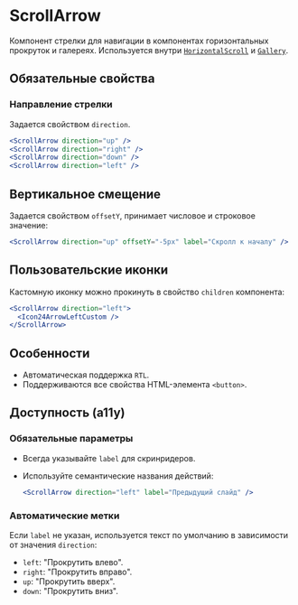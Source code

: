 <Overview>

# ScrollArrow

Компонент стрелки для навигации в компонентах горизонтальных прокруток и галереях.
Используется внутри [`HorizontalScroll`](#/HorizontalScroll) и [`Gallery`](#/Gallery).

</Overview>

## Обязательные свойства

### Направление стрелки

Задается свойством `direction`.

```jsx
<ScrollArrow direction="up" />
<ScrollArrow direction="right" />
<ScrollArrow direction="down" />
<ScrollArrow direction="left" />
```

## Вертикальное смещение

Задается свойством `offsetY`, принимает числовое и строковое значение:

```jsx
<ScrollArrow direction="up" offsetY="-5px" label="Скролл к началу" />
```

## Пользовательские иконки

Кастомную иконку можно прокинуть в свойство `children` компонента:

```jsx
<ScrollArrow direction="left">
  <Icon24ArrowLeftCustom />
</ScrollArrow>
```

## Особенности

- Автоматическая поддержка `RTL`.
- Поддерживаются все свойства HTML-элемента `<button>`.

## Доступность (a11y)

### Обязательные параметры

- Всегда указывайте `label` для скринридеров.
- Используйте семантические названия действий:

  ```jsx
  <ScrollArrow direction="left" label="Предыдущий слайд" />
  ```

### Автоматические метки

Если `label` не указан, используется текст по умолчанию в зависимости от значения `direction`:

- `left`: "Прокрутить влево".
- `right`: "Прокрутить вправо".
- `up`: "Прокрутить вверх".
- `down`: "Прокрутить вниз".

